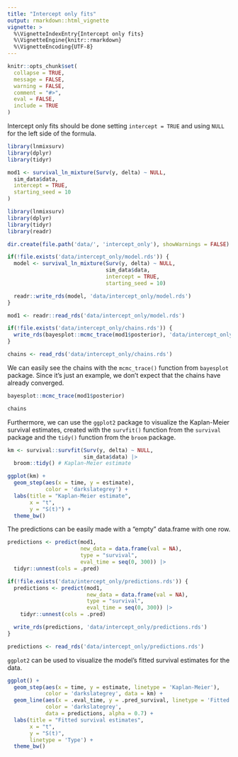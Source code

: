 ```yaml
---
title: "Intercept only fits"
output: rmarkdown::html_vignette
vignette: >
  %\VignetteIndexEntry{Intercept only fits}
  %\VignetteEngine{knitr::rmarkdown}
  %\VignetteEncoding{UTF-8}
---
```


```r
knitr::opts_chunk$set(
  collapse = TRUE,
  message = FALSE,
  warning = FALSE,
  comment = "#>",
  eval = FALSE,
  include = TRUE
)
```

Intercept only fits should be done setting `intercept = TRUE` and using `NULL` for the left side of the formula.

```r
library(lnmixsurv)
library(dplyr)
library(tidyr)

mod1 <- survival_ln_mixture(Surv(y, delta) ~ NULL,
  sim_data$data,
  intercept = TRUE,
  starting_seed = 10
)
```

```r
library(lnmixsurv)
library(dplyr)
library(tidyr)
library(readr)

dir.create(file.path('data/', 'intercept_only'), showWarnings = FALSE)

if(!file.exists('data/intercept_only/model.rds')) {
  model <- survival_ln_mixture(Surv(y, delta) ~ NULL,
                               sim_data$data,
                               intercept = TRUE,
                               starting_seed = 10)

  readr::write_rds(model, 'data/intercept_only/model.rds')
}

mod1 <- readr::read_rds('data/intercept_only/model.rds')

if(!file.exists('data/intercept_only/chains.rds')) {
  write_rds(bayesplot::mcmc_trace(mod1$posterior), 'data/intercept_only/chains.rds')
}

chains <- read_rds('data/intercept_only/chains.rds')
```

We can easily see the chains with the `mcmc_trace()` function from `bayesplot` package. Since it's just an example, we don't expect that the chains have already converged.

```r
bayesplot::mcmc_trace(mod1$posterior)
```

```r
chains
```

Furthermore, we can use the `ggplot2` package to visualize the Kaplan-Meier survival estimates, created with the `survfit()` function from the `survival` package and the `tidy()` function from the `broom` package.

```r
km <- survival::survfit(Surv(y, delta) ~ NULL, 
                        sim_data$data) |> 
  broom::tidy() # Kaplan-Meier estimate

ggplot(km) +
  geom_step(aes(x = time, y = estimate),
            color = 'darkslategrey') +
  labs(title = "Kaplan-Meier estimate",
       x = "t",
       y = "S(t)") +
  theme_bw()
```

The predictions can be easily made with a "empty" data.frame with one row.

```r
predictions <- predict(mod1,
                       new_data = data.frame(val = NA),
                       type = "survival",
                       eval_time = seq(0, 300)) |>
  tidyr::unnest(cols = .pred)
```

```r
if(!file.exists('data/intercept_only/predictions.rds')) {
  predictions <- predict(mod1,
                         new_data = data.frame(val = NA),
                         type = "survival",
                         eval_time = seq(0, 300)) |>
    tidyr::unnest(cols = .pred)

  write_rds(predictions, 'data/intercept_only/predictions.rds')
}

predictions <- read_rds('data/intercept_only/predictions.rds')
```

`ggplot2` can be used to visualize the model's fitted survival estimates for the data.

```r
ggplot() +
  geom_step(aes(x = time, y = estimate, linetype = 'Kaplan-Meier'),
            color = 'darkslategrey', data = km) +
  geom_line(aes(x = .eval_time, y = .pred_survival, linetype = 'Fitted'), 
            color = 'darkslategrey',
            data = predictions, alpha = 0.7) +
  labs(title = "Fitted survival estimates",
       x = "t",
       y = "S(t)",
       linetype = 'Type') +
  theme_bw()
```


